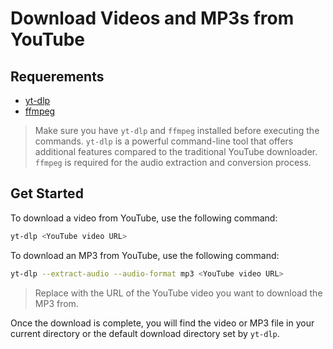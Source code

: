# Download Videos and MP3s from YouTube

## Requerements

- [yt-dlp](https://github.com/yt-dlp/yt-dlp)
- [ffmpeg](https://ffmpeg.org)

> Make sure you have `yt-dlp` and `ffmpeg` installed before executing the commands. `yt-dlp` is a powerful command-line tool that offers additional features compared to the traditional YouTube downloader. `ffmpeg` is required for the audio extraction and conversion process.

## Get Started

To download a video from YouTube, use the following command:

```bash
yt-dlp <YouTube video URL>
```

To download an MP3 from YouTube, use the following command:

```bash
yt-dlp --extract-audio --audio-format mp3 <YouTube video URL>
```

> Replace <YouTube video URL> with the URL of the YouTube video you want to download the MP3 from.

Once the download is complete, you will find the video or MP3 file in your current directory or the default download directory set by `yt-dlp`.
